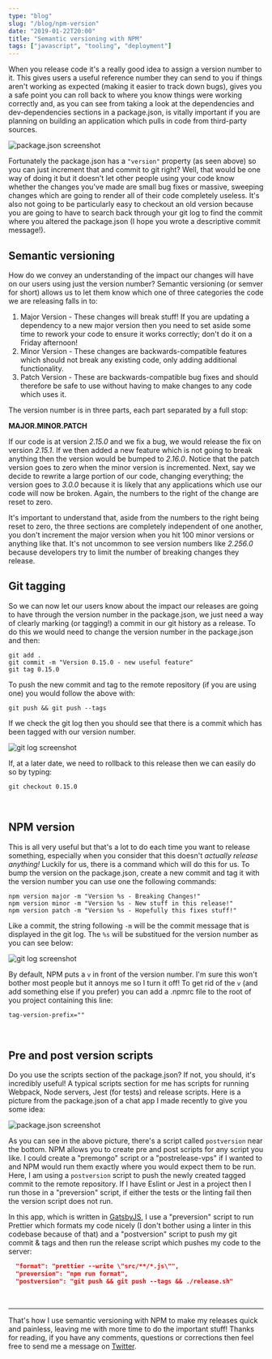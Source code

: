 ```yaml
---
type: "blog"
slug: "/blog/npm-version"
date: "2019-01-22T20:00"
title: "Semantic versioning with NPM"
tags: ["javascript", "tooling", "deployment"]
---
```


When you release code it's a really good idea to assign a version number to it. This gives users a useful reference number they can send to you if things aren't working as expected (making it easier to track down bugs), gives you a safe point you can roll back to where you know things were working correctly and, as you can see from taking a look at the dependencies and dev-dependencies sections in a package.json, is vitally important if you are planning on building an application which pulls in code from third-party sources.

![package.json screenshot](./pjson.png)

Fortunately the package.json has a `"version"` property (as seen above) so you can just increment that and commit to git right? Well, that would be one way of doing it but it doesn't let other people using your code know whether the changes you've made are small bug fixes or massive, sweeping changes which are going to render all of their code completely useless. It's also not going to be particularly easy to checkout an old version because you are going to have to search back through your git log to find the commit where you altered the package.json (I hope you wrote a descriptive commit message!).

## Semantic versioning

How do we convey an understanding of the impact our changes will have on our users using just the version number? Semantic versioning (or semver for short) allows us to let them know which one of three categories the code we are releasing falls in to:

1. Major Version - These changes will break stuff! If you are updating a dependency to a new major version then you need to set aside some time to rework your code to ensure it works correctly; don't do it on a Friday afternoon!
2. Minor Version - These changes are backwards-compatible features which should not break any existing code, only adding additional functionality.
3. Patch Version - These are backwards-compatible bug fixes and should therefore be safe to use without having to make changes to any code which uses it.

The version number is in three parts, each part separated by a full stop:

**MAJOR.MINOR.PATCH**

If our code is at version _2.15.0_ and we fix a bug, we would release the fix on version _2.15.1_. If we then added a new feature which is not going to break anything then the version would be bumped to _2.16.0_. Notice that the patch version goes to zero when the minor version is incremented. Next, say we decide to rewrite a large portion of our code, changing everything; the version goes to _3.0.0_ because it is likely that any applications which use our code will now be broken. Again, the numbers to the right of the change are reset to zero.

It's important to understand that, aside from the numbers to the right being reset to zero, the three sections are completely independent of one another, you don't increment the major version when you hit 100 minor versions or anything like that. It's not uncommon to see version numbers like _2.256.0_ because developers try to limit the number of breaking changes they release.

## Git tagging

So we can now let our users know about the impact our releases are going to have through the version number in the package.json, we just need a way of clearly marking (or tagging!) a commit in our git history as a release. To do this we would need to change the version number in the package.json and then:

```
git add .
git commit -m "Version 0.15.0 - new useful feature"
git tag 0.15.0
```

To push the new commit and tag to the remote repository (if you are using one) you would follow the above with:

```
git push && git push --tags
```

If we check the git log then you should see that there is a commit which has been tagged with our version number.

![git log screenshot](./gitlog.png)

If, at a later date, we need to rollback to this release then we can easily do so by typing:

```
git checkout 0.15.0
```
<br />

## NPM version

This is all very useful but that's a lot to do each time you want to release something, especially when you consider that this doesn't _actually release anything!_ Luckily for us, there is a command which will do this for us. To bump the version on the package.json, create a new commit and tag it with the version number you can use one the following commands:

```
npm version major -m "Version %s - Breaking Changes!"
npm version minor -m "Version %s - New stuff in this release!"
npm version patch -m "Version %s - Hopefully this fixes stuff!"
```

Like a commit, the string following `-m` will be the commit message that is displayed in the git log. The `%s` will be substitued for the version number as you can see below:

![git log screenshot](./gitlog_2.png)

By default, NPM puts a `v` in front of the version number. I'm sure this won't bother most people but it annoys me so I turn it off! To get rid of the `v` (and add something else if you prefer) you can add a .npmrc file to the root of you project containing this line:

```
tag-version-prefix=""
```

<br />

## Pre and post version scripts

Do you use the scripts section of the package.json? If not, you should, it's incredibly useful! A typical scripts section for me has scripts for running Webpack, Node servers, Jest (for tests) and release scripts. Here is a picture from the package.json of a chat app I made recently to give you some idea:

![package.json screenshot](./pjson_2.png)

As you can see in the above picture, there's a script called `postversion` near the bottom. NPM allows you to create pre and post scripts for any script you like. I could create a "premongo" script or a "postrelease-vps" if I wanted to and NPM would run them exactly where you would expect them to be run. Here, I am using a `postversion` script to push the newly created tagged commit to the remote repository. If I have Eslint or Jest in a project then I run those in a "preversion" script, if either the tests or the linting fail then the version script does not run.

In this app, which is written in [GatsbyJS](https://www.gatsbyjs.org/ "Gatsby's Homepage"), I use a "preversion" script to run Prettier which formats my code nicely (I don't bother using a linter in this codebase because of that) and a "postversion" script to push my git commit & tags and then run the release script which pushes my code to the server:

```json
  "format": "prettier --write \"src/**/*.js\"",
  "preversion": "npm run format",
  "postversion": "git push && git push --tags && ./release.sh"
```
<br />

---

That's how I use semantic versioning with NPM to make my releases quick and painless, leaving me with more time to do the important stuff! Thanks for reading, if you have any comments, questions or corrections then feel free to send me a message on [Twitter](https://twitter.com/MattThorning).
